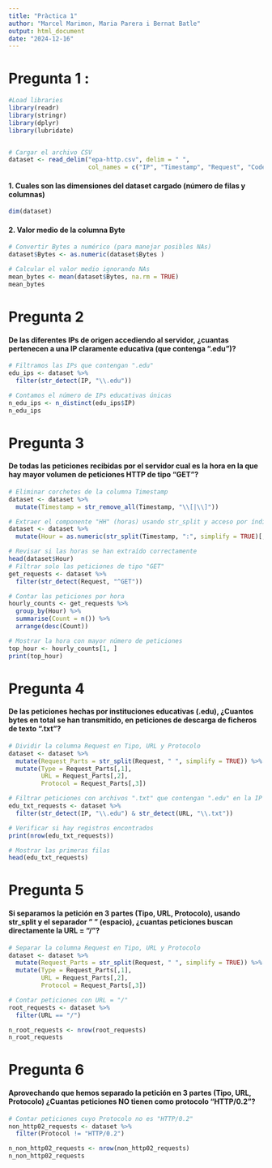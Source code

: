 ```yaml
---
title: "Pràctica 1"
author: "Marcel Marimon, Maria Parera i Bernat Batle"
output: html_document
date: "2024-12-16"
---
```


# Pregunta 1 :


```r

#Load libraries
library(readr)     
library(stringr)   
library(dplyr)    
library(lubridate)


# Cargar el archivo CSV
dataset <- read_delim("epa-http.csv", delim = " ", 
                      col_names = c("IP", "Timestamp", "Request", "Code", "Bytes"))
```

#### 1. Cuales son las dimensiones del dataset cargado (número de filas y columnas)


```r
dim(dataset)

```

#### 2. Valor medio de la columna Byte
```r

# Convertir Bytes a numérico (para manejar posibles NAs)
dataset$Bytes <- as.numeric(dataset$Bytes )

# Calcular el valor medio ignorando NAs
mean_bytes <- mean(dataset$Bytes, na.rm = TRUE)
mean_bytes

```

# Pregunta 2
#### De las diferentes IPs de origen accediendo al servidor, ¿cuantas pertenecen a una IP claramente educativa (que contenga ".edu")?
```r
# Filtramos las IPs que contengan ".edu"
edu_ips <- dataset %>%
  filter(str_detect(IP, "\\.edu"))

# Contamos el número de IPs educativas únicas
n_edu_ips <- n_distinct(edu_ips$IP)
n_edu_ips

```
# Pregunta 3
#### De todas las peticiones recibidas por el servidor cual es la hora en la que hay mayor volumen de peticiones HTTP de tipo "GET"?
```r
# Eliminar corchetes de la columna Timestamp
dataset <- dataset %>%
  mutate(Timestamp = str_remove_all(Timestamp, "\\[|\\]"))

# Extraer el componente "HH" (horas) usando str_split y acceso por índice
dataset <- dataset %>%
  mutate(Hour = as.numeric(str_split(Timestamp, ":", simplify = TRUE)[,2]))

# Revisar si las horas se han extraído correctamente
head(dataset$Hour)
# Filtrar solo las peticiones de tipo "GET"
get_requests <- dataset %>%
  filter(str_detect(Request, "^GET"))

# Contar las peticiones por hora
hourly_counts <- get_requests %>%
  group_by(Hour) %>%
  summarise(Count = n()) %>%
  arrange(desc(Count))

# Mostrar la hora con mayor número de peticiones
top_hour <- hourly_counts[1, ]
print(top_hour)


```
# Pregunta 4
#### De las peticiones hechas por instituciones educativas (.edu), ¿Cuantos bytes en total se han transmitido, en peticiones de descarga de ficheros de texto ".txt"?

```r
# Dividir la columna Request en Tipo, URL y Protocolo
dataset <- dataset %>%
  mutate(Request_Parts = str_split(Request, " ", simplify = TRUE)) %>%
  mutate(Type = Request_Parts[,1], 
         URL = Request_Parts[,2],
         Protocol = Request_Parts[,3])

# Filtrar peticiones con archivos ".txt" que contengan ".edu" en la IP
edu_txt_requests <- dataset %>%
  filter(str_detect(IP, "\\.edu") & str_detect(URL, "\\.txt"))

# Verificar si hay registros encontrados
print(nrow(edu_txt_requests))

# Mostrar las primeras filas
head(edu_txt_requests)


```
# Pregunta 5
#### Si separamos la petición en 3 partes (Tipo, URL, Protocolo), usando str_split y el separador " " (espacio), ¿cuantas peticiones buscan directamente la URL = "/"?
```r
# Separar la columna Request en Tipo, URL y Protocolo
dataset <- dataset %>%
  mutate(Request_Parts = str_split(Request, " ", simplify = TRUE)) %>%
  mutate(Type = Request_Parts[,1],
         URL = Request_Parts[,2],
         Protocol = Request_Parts[,3])

# Contar peticiones con URL = "/"
root_requests <- dataset %>%
  filter(URL == "/")

n_root_requests <- nrow(root_requests)
n_root_requests

```
# Pregunta 6
#### Aprovechando que hemos separado la petición en 3 partes (Tipo, URL, Protocolo) ¿Cuantas peticiones NO tienen como protocolo "HTTP/0.2"?
```r
# Contar peticiones cuyo Protocolo no es "HTTP/0.2"
non_http02_requests <- dataset %>%
  filter(Protocol != "HTTP/0.2")

n_non_http02_requests <- nrow(non_http02_requests)
n_non_http02_requests

```

